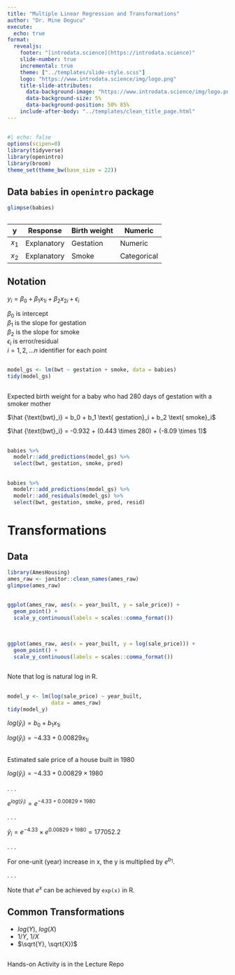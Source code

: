 ```yaml
---
title: "Multiple Linear Regression and Transformations"
author: "Dr. Mine Dogucu"
execute:
  echo: true
format: 
  revealjs:
    footer: "[introdata.science](https://introdata.science)"
    slide-number: true
    incremental: true
    theme: ["../templates/slide-style.scss"]
    logo: "https://www.introdata.science/img/logo.png"
    title-slide-attributes: 
      data-background-image: "https://www.introdata.science/img/logo.png"
      data-background-size: 5%
      data-background-position: 50% 85%
    include-after-body: "../templates/clean_title_page.html"
---
```


## 

```r
#| echo: false
options(scipen=0)
library(tidyverse)
library(openintro)
library(broom)
theme_set(theme_bw(base_size = 22))
```



## Data `babies` in `openintro` package

```r
glimpse(babies)
```

##

<center>

| y | Response    | Birth weight | Numeric |
|---|-------------|-----------------|---------|
| $x_1$ | Explanatory | Gestation           | Numeric |
| $x_2$ | Explanatory | Smoke           | Categorical |

</center>

## Notation

$y_i = \beta_0 +\beta_1x_{1i}  + \beta_2x_{2i} + \epsilon_i$

$\beta_0$ is intercept  
$\beta_1$ is the slope for gestation   
$\beta_2$ is the slope for smoke  
$\epsilon_i$ is error/residual  
$i = 1, 2, ...n$ identifier for each point


##

```r
model_gs <- lm(bwt ~ gestation + smoke, data = babies)
tidy(model_gs)
```

##

Expected birth weight for a baby who had 280 days of gestation with a smoker mother

$\hat {\text{bwt}_i} = b_0 + b_1 \text{ gestation}_i + b_2 \text{ smoke}_i$

$\hat {\text{bwt}_i} = -0.932 + (0.443 \times 280) + (-8.09 \times 1)$

##

```r
babies %>% 
  modelr::add_predictions(model_gs) %>% 
  select(bwt, gestation, smoke, pred)
```

##

```r
babies %>% 
  modelr::add_predictions(model_gs) %>% 
  modelr::add_residuals(model_gs) %>% 
  select(bwt, gestation, smoke, pred, resid)
```

# Transformations

## Data

```r
library(AmesHousing)
ames_raw <- janitor::clean_names(ames_raw)
glimpse(ames_raw)
```

##

```r
ggplot(ames_raw, aes(x = year_built, y = sale_price)) +
  geom_point() +
  scale_y_continuous(labels = scales::comma_format()) 
  
```


##


```r
ggplot(ames_raw, aes(x = year_built, y = log(sale_price))) +
  geom_point() +
  scale_y_continuous(labels = scales::comma_format()) 
  
```

Note that log is natural log in R.

##

```r
model_y <- lm(log(sale_price) ~ year_built, 
              data = ames_raw)
tidy(model_y)
```

${log(\hat y_i)} = b_0 + b_1x_{1i}$

${log(\hat y_i)} = -4.33 + 0.00829x_{1i}$

##

Estimated sale price of a house built in 1980

${log(\hat y_i)} = -4.33 + 0.00829 \times 1980$

. . .

$e^{log(\hat y_i)} = e^{-4.33 + 0.00829 \times 1980}$

. . .

$\hat y_i = e^{-4.33} \times e^ {0.00829 \times 1980} = 177052.2$

. . .

For one-unit (year) increase in x, the y is multiplied by $e^{b_1}$.

. . .

Note that $e^x$ can be achieved by `exp(x)` in R.


## Common Transformations

- $log(Y)$, $log(X)$
- $1/Y$, $1/X$
- $\sqrt{Y}, \sqrt{X})$

## 

Hands-on Activity is in the Lecture Repo